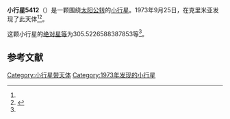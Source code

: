 {{Infobox planet
| bgcolour = #FFFFC0
| name = 5412 Rou
| symbol = 
| image = 
| caption = 
| discovery = yes
| discovery_ref = 
| discoverer = {{link-en|柳德米拉·瓦斯列娜·朱然勒娃|Lyudmila Vasilyevna Zhuravleva}}
| discovery_site = [[克里米亚|克里米亚]] 
| discovered = 1973年9月25日
| designations = yes
| mp_name = 
| named_after = 
| alt_names = 1973 SR3/ 1931 TK1 / 1977 VM / 1981 XN
| mp_category = [[主带小行星|主带小行星]]
| orbit_ref = <ref name="a">[http://ssd.jpl.nasa.gov/sbdb.cgi?sstr=5412 5412 Rou] {{Wayback|url=http://ssd.jpl.nasa.gov/sbdb.cgi?sstr=5412 |date=20201124020621 }}，小行星數據庫瀏覽器（JPL Small-Body Database Browser）－[[美国国家航空航天局|美国国家航空航天局]]喷气推进实验室</ref>
| epoch = 2456400.5 (2013年4月18日更新)
| aphelion = {{convert|2.905774232761615|AU|km|3|abbr=on|lk=out}}
| perihelion = {{convert|1.98086917364314|AU|km|3|abbr=on}}
| semimajor = {{convert|2.443321703202378|AU|km|3|abbr=on}}
| eccentricity = 0.189272059
| period = 1394.984577 [[日|日]]<br />3.82[[儒略年|儒略年]]
| avg_speed = 
| inclination = 2.405288324707337
| asc_node = 26.4660155762963
| mean_anomaly = 
| arg_peri = 305.5226588387853
| satellites = 
| physical_characteristics = yes
| dimensions = 
| mass = 
| density = 
| surface_grav = 
| escape_velocity = 
| sidereal_day = 
| axial_tilt = 
| pole_ecliptic_lat = 
| pole_ecliptic_lon = 
| albedo = 
| temperatures= 
| temp_name1 = 
| mean_temp_1 = 
| max_temp_1 = 
| temp_name2 = 
| max_temp_2 = 
| spectral_type = 
| abs_magnitude = 305.5226588387853
}}

'''小行星5412'''（{{lang-en|5412 Rou}}）是一颗围绕[[太阳|太阳]][[公转|公转]]的[[小行星|小行星]]。1973年9月25日，{{link-en|柳德米拉·瓦斯列娜·朱然勒娃|Lyudmila Vasilyevna Zhuravleva}}在克里米亚发现了此天体<ref name="a" /><ref>{{cite news|title=小行星列表|url=http://cfa-www.harvard.edu/iau/lists/NumberedMPs.txt|accessdate=2013-07-08|newspaper=哈佛大学|archive-date=2008-05-17|archive-url=https://web.archive.org/web/20080517010638/http://cfa-www.harvard.edu/iau/lists/NumberedMPs.txt|dead-url=no}}</ref>。

这颗小行星的[[绝对星等|绝对星等]]为305.5226588387853等<ref name="a" />。

==参考文献==
{{reflist}}
{{Minor Planet Number|[[小行星5411|小行星5411]]|[[小行星5413|小行星5413]]}}

{{小天体}}

[[Category:小行星带天体|Category:小行星带天体]]
[[Category:1973年发现的小行星|Category:1973年发现的小行星]]

{{asteroid-stub}}